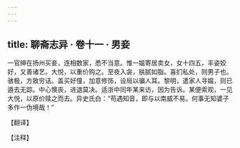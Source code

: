 ```yaml
---
---
---
```

title: 聊斋志异 · 卷十一 · 男妾
---

一官绅在扬州买妾，连相数家，悉不当意。惟一媪寄居卖女，女十四五，丰姿姣好，又善诸艺。大悦，以重价购之。至夜入衾，肤腻如脂。喜扪私处，则男子也。骇极，方致穷诘。盖买好僮，加意修饰，设局以骗人耳。黎明，遣家人寻媪，则已遁去无踪。中心懊丧，进退莫决。适浙中同年某来访，因为告诉。某便索观，一见大悦，以原价赎之而去。异史氏白：“苟遇知音，即与以南威不易。何事无知婆子多作一伪境哉！”

【翻译】

【注释】


